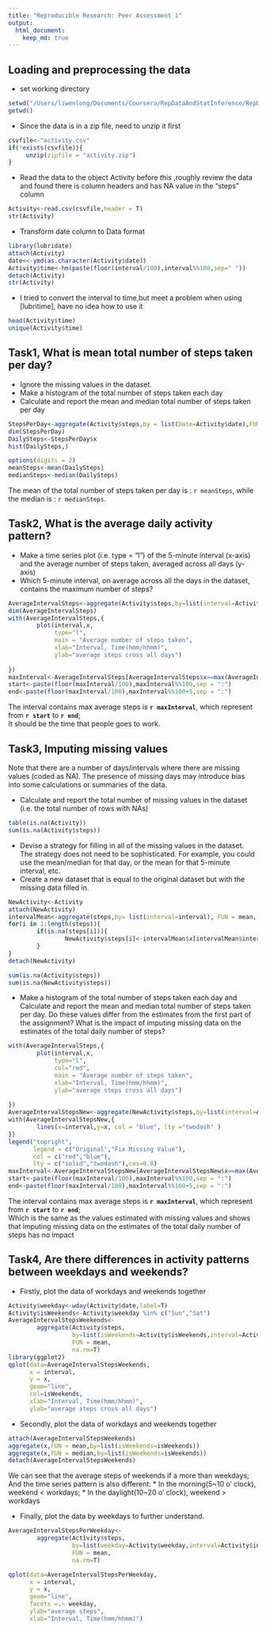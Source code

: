 ```yaml
---
title: "Reproducible Research: Peer Assessment 1"
output: 
  html_document:
    keep_md: true
---
```

## Loading and preprocessing the data
- set working directory
```r
setwd("/Users/liwenlong/Documents/Coursera/RepDataAndStatInference/RepData_PeerAssessment1")
getwd()
```
- Since the data is in a zip file, need to unzip it first
```r
csvfile<-"activity.csv"
if(!exists(csvfile)){
     unzip(zipfile = "activity.zip")   
}
```
- Read the data to the object Activity
  before this ,roughly review the data and found there is column headers and has NA value in the "steps" column
```r
Activity<-read.csv(csvfile,header = T)
str(Activity)
```
- Transform date column to Data format
```r
library(lubridate)
attach(Activity)
date<<-ymd(as.character(Activity$date))
Activity$time<-hm(paste(floor(interval/100),interval%%100,sep=" "))
detach(Activity)
str(Activity)
```
- I tried to convert the interval to time,but meet a problem when using [lubritime], have no idea how to use it
```r
head(Activity$time)
unique(Activity$time)

```

## Task1, What is mean total number of steps taken per day?
  - Ignore the missing values in the dataset.
  - Make a histogram of the total number of steps taken each day
  - Calculate and report the mean and median total number of steps taken per day
```r
StepsPerDay<-aggregate(Activity$steps,by = list(Date=Activity$date),FUN = sum,na.rm=T)
dim(StepsPerDay)
DailySteps<-StepsPerDay$x
hist(DailySteps,)

options(digits = 2)
meanSteps<-mean(DailySteps)
medianSteps<-median(DailySteps)
```
The mean of the total number of steps taken per day is : `r meanSteps`, while the median is : `r medianSteps`. 

## Task2, What is the average daily activity pattern?
- Make a time series plot (i.e. type = "l") of the 5-minute interval (x-axis) and the average number of steps taken, averaged across all days (y-axis)
- Which 5-minute interval, on average across all the days in the dataset, contains the maximum number of steps?
```r
AverageIntervalSteps<-aggregate(Activity$steps,by=list(interval=Activity$interval),FUN= mean, na.rm=T)
dim(AverageIntervalSteps)
with(AverageIntervalSteps,{
        plot(interval,x,
             type="l",
             main = "Average number of steps taken",
             xlab="Interval, Time(hmm/hhmm)",
             ylab="average steps cross all days")
                
})
maxInterval<-AverageIntervalSteps[AverageIntervalSteps$x==max(AverageIntervalSteps$x),"interval"]
start<-paste(floor(maxInterval/100),maxInterval%%100,sep = ":")
end<-paste(floor(maxInterval/100),maxInterval%%100+5,sep = ":")
```
The interval contains max average steps is **`r maxInterval`**, which represent from **`r start`**  to **`r end`**;  
It should be the time that people goes to work. 

## Task3, Imputing missing values
Note that there are a number of days/intervals where there are missing values (coded as NA). The presence of missing days may introduce bias into some calculations or summaries of the data.  

- Calculate and report the total number of missing values in the dataset (i.e. the total number of rows with NAs)
```r
table(is.na(Activity))
sum(is.na(Activity$steps))
```
- Devise a strategy for filling in all of the missing values in the dataset. The strategy does not need to be sophisticated. For example, you could use the mean/median for that day, or the mean for that 5-minute interval, etc.
- Create a new dataset that is equal to the original dataset but with the missing data filled in.
```r
NewActivity<-Activity
attach(NewActivity)
intervalMean<-aggregate(steps,by= list(interval=interval), FUN = mean, na.rm=T)
for(i in 1:length(steps)){
        if(is.na(steps[i])){
                NewActivity$steps[i]<-intervalMean$x[intervalMean$interval==interval[i]]
        }
}
detach(NewActivity)

sum(is.na(Activity$steps))
sum(is.na(NewActivity$steps))
```
- Make a histogram of the total number of steps taken each day and Calculate and report the mean and median total number of steps taken per day. Do these values differ from the estimates from the first part of the assignment? What is the impact of imputing missing data on the estimates of the total daily number of steps?
```r
with(AverageIntervalSteps,{
        plot(interval,x,
             type="l",
             col="red",
             main = "Average number of steps taken",
             xlab="Interval, Time(hmm/hhmm)",
             ylab="average steps cross all days")
                
})
AverageIntervalStepsNew<-aggregate(NewActivity$steps,by=list(interval=Activity$interval),FUN= mean, na.rm=T)
with(AverageIntervalStepsNew,{
        lines(x=interval,y=x, col = "blue", lty ="twodash" )
})
legend("topright", 
       legend = c("Original","Fix Missing Value"), 
       col = c("red","blue"), 
       lty = c("solid","twodash"),cex=0.8)
maxInterval<-AverageIntervalStepsNew[AverageIntervalStepsNew$x==max(AverageIntervalStepsNew$x),"interval"]
start<-paste(floor(maxInterval/100),maxInterval%%100,sep = ":")
end<-paste(floor(maxInterval/100),maxInterval%%100+5,sep = ":")
```
The interval contains max average steps is **`r maxInterval`**, which represent from **`r start`**  to **`r end`**;  
Which is the same as the values estimated with missing values and shows that imputing missing data on the estimates of the total daily number of steps has no impact

## Task4, Are there differences in activity patterns between weekdays and weekends?
- Firstly, plot the data of workdays and weekends together
```r
Activity$weekday<-wday(Activity$date,label=T)
Activity$isWeekends<-Activity$weekday %in% c("Sun","Sat")
AverageIntervalStepsWeekends<-
        aggregate(Activity$steps,
                  by=list(isWeekends=Activity$isWeekends,interval=Activity$interval),
                  FUN = mean,
                  na.rm=T)
library(ggplot2)
qplot(data=AverageIntervalStepsWeekends,
      x = interval,
      y = x,
      geom="line",
      col=isWeekends,
      xlab="Interval, Time(hmm/hhmm)",
      ylab="average steps cross all days")
```

- Secondly, plot the data of workdays and weekends together 
```r
attach(AverageIntervalStepsWeekends)
aggregate(x,FUN = mean,by=list(isWeekends=isWeekends))
aggregate(x,FUN = median,by=list(isWeekends=isWeekends))
detach(AverageIntervalStepsWeekends)
```

We can see that the average steps of weekends if a more than weekdays;  
And the time series pattern is also different:
* In the morning(5~10 o' clock), weekend < workdays;
* In the daylight(10~20 o' clock), weekend > workdays

- Finally, plot the data by weekdays to further understand.
```r
AverageIntervalStepsPerWeekday<-
        aggregate(Activity$steps,
                  by=list(weekday=Activity$weekday,interval=Activity$interval),
                  FUN = mean,
                  na.rm=T)

qplot(data=AverageIntervalStepsPerWeekday,
      x = interval,
      y = x, 
      geom="line",
      facets =.~ weekday, 
      ylab="average steps",
      xlab="Interval, Time(hmm/hhmm)")
```

